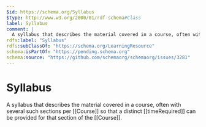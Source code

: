 ```yaml
---
$id: https://schema.org/Syllabus
$type: http://www.w3.org/2000/01/rdf-schema#Class
label: Syllabus
comment: |
  A syllabus that describes the material covered in a course, often with several such sections per [[Course]] so that a distinct [[timeRequired]] can be provided for that section of the [[Course]].
rdfs:label: "Syllabus"
rdfs:subClassOf: "https://schema.org/LearningResource"
schema:isPartOf: "https://pending.schema.org"
schema:source: "https://github.com/schemaorg/schemaorg/issues/3281"
---
```


# Syllabus

A syllabus that describes the material covered in a course, often with several such sections per [[Course]] so that a distinct [[timeRequired]] can be provided for that section of the [[Course]].

